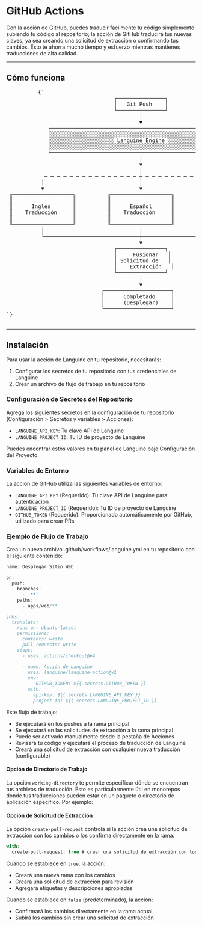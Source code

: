 # GitHub Actions

Con la acción de GitHub, puedes traducir fácilmente tu código simplemente subiendo tu código al repositorio; la acción de GitHub traducirá tus nuevas claves, ya sea creando una solicitud de extracción o confirmando tus cambios.
Esto te ahorra mucho tiempo y esfuerzo mientras mantienes traducciones de alta calidad.

---

## Cómo funciona



<div className="flex flex-col items-center justify-center p-4 mb-8 h-[400px] sm:h-[500px] md:h-[650px]">
        <pre
          className="p-4 text-sm leading-5 scale-[0.5] sm:scale-[0.65] md:scale-90 transform-gpu"
          style={{
            fontFamily: "monospace",
            whiteSpace: "pre",
            textAlign: "left",
          }}
        >
          {`
                                  ┌───────────────┐
                                  │   Git Push    │
                                  └───────────────┘
                                          │
                                          ▼
             ┌─────────────────────────────────────────────────────────┐
             │░░░░░░░░░░░░░░░░░░░░░░░░░░░░░░░░░░░░░░░░░░░░░░░░░░░░░░░░░│
             │░░░░░░░░░░░░░░░░░░░░ Languine Engine ░░░░░░░░░░░░░░░░░░░░│
             │░░░░░░░░░░░░░░░░░░░░░░░░░░░░░░░░░░░░░░░░░░░░░░░░░░░░░░░░░│
             └─────────────────────────────────────────────────────────┘
                                          │
                                          ▼
                                          │
            ─ ─ ─ ─ ─ ─ ─ ─ ─ ─ ─ ─ ─ ─ ─ ┼ ─ ─ ─ ─ ─ ─ ─ ─ ─ ─ ─ ─ ─ ─ ─
           │                              │                              │
           ▼                              ▼                              ▼
 ╔═══════════════════╗          ╔═══════════════════╗          ╔═══════════════════╗
 ║                   ║          ║                   ║          ║                   ║
 ║      Inglés       ║          ║      Español      ║          ║      Japonés      ║
 ║    Traducción     ║          ║    Traducción     ║          ║     Traducción    ║
 ║                   ║          ║                   ║          ║                   ║
 ╚═══════════════════╝          ╚═══════════════════╝          ╚═══════════════════╝
           │                              │                              │
           └──────────────────────────────┼──────────────────────────────┘
                                          ▼
                                  ┌───────────────┐
                                  │     Fusionar   │
                                  │ Solicitud de   │
                                  │    Extracción   │
                                  └───────────────┘
                                          │
                                          ▼
                              ┌─────────────────────┐
                              │      Completado     │
                              │      (Desplegar)    │
                              └─────────────────────┘
`}
        </pre>
      </div>

---

## Instalación

Para usar la acción de Languine en tu repositorio, necesitarás:

1. Configurar los secretos de tu repositorio con tus credenciales de Languine
2. Crear un archivo de flujo de trabajo en tu repositorio

### Configuración de Secretos del Repositorio

Agrega los siguientes secretos en la configuración de tu repositorio (Configuración > Secretos y variables > Acciones):

- `LANGUINE_API_KEY`: Tu clave API de Languine
- `LANGUINE_PROJECT_ID`: Tu ID de proyecto de Languine

Puedes encontrar estos valores en tu panel de Languine bajo Configuración del Proyecto.



### Variables de Entorno

La acción de GitHub utiliza las siguientes variables de entorno:
- `LANGUINE_API_KEY` (Requerido): Tu clave API de Languine para autenticación
- `LANGUINE_PROJECT_ID` (Requerido): Tu ID de proyecto de Languine 
- `GITHUB_TOKEN` (Requerido): Proporcionado automáticamente por GitHub, utilizado para crear PRs

### Ejemplo de Flujo de Trabajo

Crea un nuevo archivo .github/workflows/languine.yml en tu repositorio con el siguiente contenido:

```ts title=".github/workflows/release.yml"
name: Desplegar Sitio Web

on:
  push:
    branches:
      - '**'
    paths:
      - apps/web/**

jobs:
  translate:
    runs-on: ubuntu-latest
    permissions:
      contents: write
      pull-requests: write
    steps:
      - uses: actions/checkout@v4
      
      - name: Acción de Languine
        uses: languine/languine-action@v1
        env:
           GITHUB_TOKEN: ${{ secrets.GITHUB_TOKEN }}
        with:
          api-key: ${{ secrets.LANGUINE_API_KEY }}
          project-id: ${{ secrets.LANGUINE_PROJECT_ID }}
```
 
 Este flujo de trabajo:
- Se ejecutará en los pushes a la rama principal
- Se ejecutará en las solicitudes de extracción a la rama principal
- Puede ser activado manualmente desde la pestaña de Acciones
- Revisará tu código y ejecutará el proceso de traducción de Languine
- Creará una solicitud de extracción con cualquier nueva traducción (configurable)

#### Opción de Directorio de Trabajo

La opción `working-directory` te permite especificar dónde se encuentran tus archivos de traducción. Esto es particularmente útil en monorepos donde tus traducciones pueden estar en un paquete o directorio de aplicación específico. Por ejemplo:

#### Opción de Solicitud de Extracción

La opción `create-pull-request` controla si la acción crea una solicitud de extracción con los cambios o los confirma directamente en la rama:

```typescript title=".github/workflows/languine.yml"
with:
  create-pull-request: true # crear una solicitud de extracción con los cambios
```

Cuando se establece en `true`, la acción:
- Creará una nueva rama con los cambios
- Creará una solicitud de extracción para revisión
- Agregará etiquetas y descripciones apropiadas

Cuando se establece en `false` (predeterminado), la acción:
- Confirmará los cambios directamente en la rama actual
- Subirá los cambios sin crear una solicitud de extracción